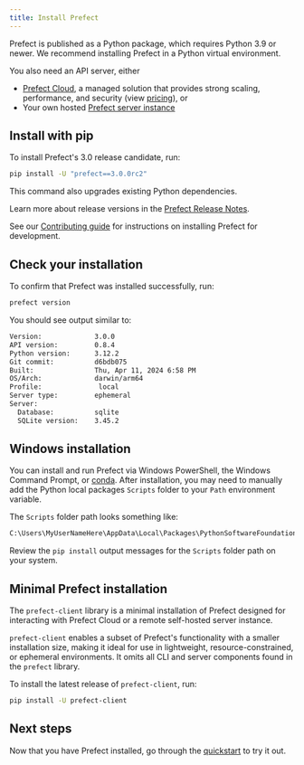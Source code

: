 ```yaml
---
title: Install Prefect 
---
```


Prefect is published as a Python package, which requires Python 3.9 or newer. We recommend installing Prefect in a Python virtual environment. 

You also need an API server, either

* [Prefect Cloud](/3.0rc/manage/cloud/), a managed solution that provides strong scaling, performance, and security (view [pricing](https://www.prefect.io/pricing)), or
* Your own hosted [Prefect server instance](/3.0rc/manage/self-host/)

## Install with pip

To install Prefect's 3.0 release candidate, run:

```bash
pip install -U "prefect==3.0.0rc2"
```

This command also upgrades existing Python dependencies.

Learn more about release versions in the [Prefect Release Notes](https://github.com/PrefectHQ/prefect/blob/main/RELEASE-NOTES.md).

See our [Contributing guide](3.0rc/community/install-contribute) for instructions on installing Prefect for development.

## Check your installation

To confirm that Prefect was installed successfully, run:

```bash
prefect version
```

You should see output similar to:

```bash
Version:             3.0.0
API version:         0.8.4
Python version:      3.12.2
Git commit:          d6bdb075
Built:               Thu, Apr 11, 2024 6:58 PM
OS/Arch:             darwin/arm64
Profile:              local
Server type:         ephemeral
Server:
  Database:          sqlite
  SQLite version:    3.45.2
```

## Windows installation

You can install and run Prefect via Windows PowerShell, the Windows Command Prompt, or [conda](https://docs.conda.io/projects/conda/en/latest/user-guide/install/windows.html). After installation, you may need to manually add the Python local packages `Scripts` folder to your `Path` environment variable.

The `Scripts` folder path looks something like:

```bash
C:\Users\MyUserNameHere\AppData\Local\Packages\PythonSoftwareFoundation.Python.3.11_qbz5n2kfra8p0\LocalCache\local-packages\Python311\Scripts
```

Review the `pip install` output messages for the `Scripts` folder path on your system.

## Minimal Prefect installation

The `prefect-client` library is a minimal installation of Prefect designed for interacting with Prefect Cloud or a remote self-hosted server instance.

`prefect-client` enables a subset of Prefect's functionality with a smaller installation size, making it ideal for use in lightweight, resource-constrained, or ephemeral environments.
It omits all CLI and server components found in the `prefect` library.

To install the latest release of `prefect-client`, run:

```bash
pip install -U prefect-client
```

## Next steps

Now that you have Prefect installed, go through the [quickstart](/3.0rc/get-started/quickstart/) to try it out.
